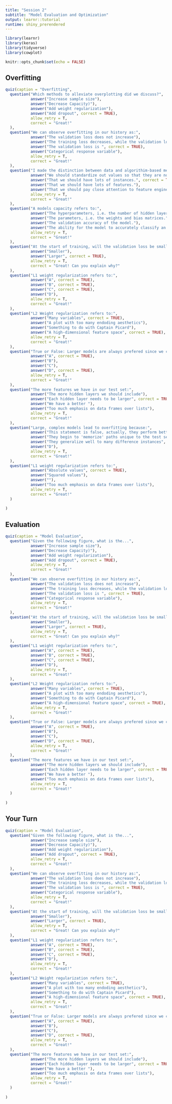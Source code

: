 ```yaml
---
title: "Session 2"
subtitle: "Model Evaluation and Optimization"
output: learnr::tutorial
runtime: shiny_prerendered
---
```


```r
library(learnr)
library(keras)
library(tidyverse)
library(cowplot)

knitr::opts_chunk$set(echo = FALSE)
```

## Overfitting

```r

quiz(caption = "Overfitting",
  question("Which methods to alleviate overplotting did we discuss?",
           answer("Increase sample size"),
           answer("Decrease Capacity)"),
           answer("Add weight regularization"),
           answer("Add dropout", correct = TRUE),
           allow_retry = T,
           correct = "Great!"
  ),
  question("We can observe overfitting in our history as:",
           answer("The validation loss does not increase"),
           answer("The training loss decreases, while the validation loss increases"),
           answer("The validation loss is ", correct = TRUE),
           answer("Categorical response variable"),
           allow_retry = T,
           correct = "Great!"
  ),
  question("I made the distinction between data and algorithim-based methods for dealing with overfitting. What did I mean by data-based?",
           answer("We should standardize out values so that they are not is wildely different ranges", message = "This is correct, and will help when training your model, but it's not quite what I meant"),
           answer("That we should have lots of instances.", correct = TRUE),
           answer("That we should have lots of features."),
           answer("That we should pay close attention to feature engineering", message = "While you should certainly pay attention to the features you're using, deep learning can relieve the need to extensive feature engineering"),
           allow_retry = T,
           correct = "Great!"
  ),
  question("A models capacity refers to:",
           answer("The hyperparameters, i.e. the number of hidden layers and the number of nodes in each hidden layer"),
           answer("The parameters, i.e. the weights and bias matrices.", correct = TRUE),
           answer("The validation accuracy of the model."),
           answer("The ability for the model to accurately classify an instance of the test set."),
           allow_retry = T,
           correct = "Great!"
  ),
  question("At the start of training, will the validation loss be small or greater than the training loss?",
           answer("Smaller"),
           answer("Larger", correct = TRUE),
           allow_retry = T,
           correct = "Great! Can you explain why?"
  ),
  question("L1 weight regularization refers to:",
           answer("A", correct = TRUE),
           answer("B", correct = TRUE),
           answer("C", correct = TRUE),
           answer("D"),
           allow_retry = T,
           correct = "Great!"
  ),
  question("L2 Weight regularization refers to:",
           answer("Many variables", correct = TRUE),
           answer("A plot with too many endoding aesthetics"),
           answer("Something to do with Captain Picard"),
           answer("A high-dimensional feature space", correct = TRUE),
           allow_retry = T,
           correct = "Great!"
  ),
  question("True or False: Larger models are always prefered since we can account for more subltilities in the training data",
           answer("A", correct = TRUE),
           answer("B"),
           answer("C"),
           answer("D", correct = TRUE),
           allow_retry = T,
           correct = "Great!"
  ),
  question("The more features we have in our test set:",
           answer("The more hidden layers we should include"),
           answer("Each hidden layer needs to be larger", correct = TRUE),
           answer("We have a better "),
           answer("Too much emphasis on data frames over lists"),
           allow_retry = T,
           correct = "Great!"
  ),
  question("Large, complex models lead to overfitting because:",
           answer("This statement is false, actually, they perform better than smaller models"),
           answer("They begin to 'memorize' paths unique to the test set", message = "Exactly, they begin to specialize on the training set.", correct = TRUE),
           answer("They generalize well to many difference instances",  message = "This is not really the case, they are not generalizing, they are actually getting more specialized -- to the training set."),
           answer("D"),
           allow_retry = T,
           correct = "Great!"
  ),
  question("L1 weight regularization refers to:",
           answer("Absolute values", correct = TRUE),
           answer("Squared values"),
           answer(""),
           answer("Too much emphasis on data frames over lists"),
           allow_retry = T,
           correct = "Great!"
  )
  
)

```

## Evaluation

```r

quiz(caption = "Model Evaluation",
  question("Given the following figure, what is the...",
           answer("Increase sample size"),
           answer("Decrease Capacity)"),
           answer("Add weight regularization"),
           answer("Add dropout", correct = TRUE),
           allow_retry = T,
           correct = "Great!"
  ),
  question("We can observe overfitting in our history as:",
           answer("The validation loss does not increase"),
           answer("The training loss decreases, while the validation loss increases"),
           answer("The validation loss is ", correct = TRUE),
           answer("Categorical response variable"),
           allow_retry = T,
           correct = "Great!"
  ),
  question("At the start of training, will the validation loss be small or greater than the training loss?",
           answer("Smaller"),
           answer("Larger", correct = TRUE),
           allow_retry = T,
           correct = "Great! Can you explain why?"
  ),
  question("L1 weight regularization refers to:",
           answer("A", correct = TRUE),
           answer("B", correct = TRUE),
           answer("C", correct = TRUE),
           answer("D"),
           allow_retry = T,
           correct = "Great!"
  ),
  question("L2 Weight regularization refers to:",
           answer("Many variables", correct = TRUE),
           answer("A plot with too many endoding aesthetics"),
           answer("Something to do with Captain Picard"),
           answer("A high-dimensional feature space", correct = TRUE),
           allow_retry = T,
           correct = "Great!"
  ),
  question("True or False: Larger models are always prefered since we can account for more subltilities in the training data",
           answer("A", correct = TRUE),
           answer("B"),
           answer("C"),
           answer("D", correct = TRUE),
           allow_retry = T,
           correct = "Great!"
  ),
  question("The more features we have in our test set:",
           answer("The more hidden layers we should include"),
           answer("Each hidden layer needs to be larger", correct = TRUE),
           answer("We have a better "),
           answer("Too much emphasis on data frames over lists"),
           allow_retry = T,
           correct = "Great!"
  )
  
)

```


## Your Turn



```r

quiz(caption = "Model Evaluation",
  question("Given the following figure, what is the...",
           answer("Increase sample size"),
           answer("Decrease Capacity)"),
           answer("Add weight regularization"),
           answer("Add dropout", correct = TRUE),
           allow_retry = T,
           correct = "Great!"
  ),
  question("We can observe overfitting in our history as:",
           answer("The validation loss does not increase"),
           answer("The training loss decreases, while the validation loss increases"),
           answer("The validation loss is ", correct = TRUE),
           answer("Categorical response variable"),
           allow_retry = T,
           correct = "Great!"
  ),
  question("At the start of training, will the validation loss be small or greater than the training loss?",
           answer("Smaller"),
           answer("Larger", correct = TRUE),
           allow_retry = T,
           correct = "Great! Can you explain why?"
  ),
  question("L1 weight regularization refers to:",
           answer("A", correct = TRUE),
           answer("B", correct = TRUE),
           answer("C", correct = TRUE),
           answer("D"),
           allow_retry = T,
           correct = "Great!"
  ),
  question("L2 Weight regularization refers to:",
           answer("Many variables", correct = TRUE),
           answer("A plot with too many endoding aesthetics"),
           answer("Something to do with Captain Picard"),
           answer("A high-dimensional feature space", correct = TRUE),
           allow_retry = T,
           correct = "Great!"
  ),
  question("True or False: Larger models are always prefered since we can account for more subltilities in the training data",
           answer("A", correct = TRUE),
           answer("B"),
           answer("C"),
           answer("D", correct = TRUE),
           allow_retry = T,
           correct = "Great!"
  ),
  question("The more features we have in our test set:",
           answer("The more hidden layers we should include"),
           answer("Each hidden layer needs to be larger", correct = TRUE),
           answer("We have a better "),
           answer("Too much emphasis on data frames over lists"),
           allow_retry = T,
           correct = "Great!"
  )
  
)

```
